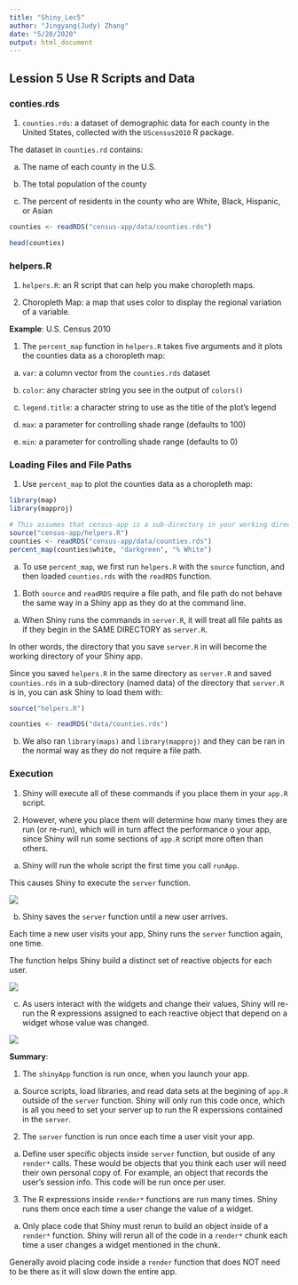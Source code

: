 ```yaml
---
title: "Shiny_Lec5"
author: "Jingyang(Judy) Zhang"
date: "5/20/2020"
output: html_document
---
```


## Lession 5 Use R Scripts and Data ##

### conties.rds ###
1. `counties.rds`: a dataset of demographic data for each county in the United States, collected with the `UScensus2010` R package. 

The dataset in `counties.rd` contains:

a. The name of each county in the U.S.

b. The total population of the county

c. The percent of residents in the county who are White, Black, Hispanic, or Asian

```r
counties <- readRDS("census-app/data/counties.rds")

head(counties)
```



### helpers.R ###
1. `helpers.R`: an R script that can help you make choropleth maps. 

2. Choropleth Map: a map that uses color to display the regional variation of a variable. 

__Example__: U.S. Census 2010

1. The `percent_map` function in `helpers.R` takes five arguments and it plots the counties data as a choropleth map:

a. `var`: a column vector from the `counties.rds` dataset

b. `color`: any character string you see in the output of `colors()`

c. `legend.title`: a character string to use as the title of the plot's legend

d. `max`: a parameter for controlling shade range (defaults to 100)

e. `min`: a parameter for controlling shade range (defaults to 0)


### Loading Files and File Paths ###

1. Use `percent_map` to plot the counties data as a choropleth map:


```r
library(map)
library(mapproj)

# This assumes that census-app is a sub-directory in your working directory. 
source("census-app/helpers.R")
counties <- readRDS("census-app/data/counties.rds")
percent_map(counties$white, "darkgreen", "% White")
```


a. To use `percent_map`, we first run `helpers.R` with the `source` function, and then loaded `counties.rds` with the `readRDS` function.

(1) Both `source` and `readRDS` require a file path, and file path do not behave the same way in a Shiny app as they do at the command line. 

(a) When Shiny runs the commands in `server.R`, it will treat all file pahts as if they begin in the SAME DIRECTORY as `server.R`. 

In other words, the directory that you save `server.R` in will become the working directory of your Shiny app. 

Since you saved `helpers.R` in the same directory as `server.R` and saved `counties.rds` in a sub-directory (named data) of the directory that `server.R` is in, you can ask Shiny to load them with:

```r
source("helpers.R")

counties <- readRDS("data/counties.rds")
```


b. We also ran `library(maps)` and `library(mapproj)` and they can be ran in the normal way as they do not require a file path. 


### Execution ###

1. Shiny will execute all of these commands if you place them in your `app.R` script.

2. However, where you place them will determine how many times they are run (or re-run), which will in turn affect the performance o your app, since Shiny will run some sections of `app.R` script more often than others. 

a. Shiny will run the whole script the first time you call `runApp`. 

This causes Shiny to execute the `server` function. 

![](screenshots/Shiny_lec5_exeRunOnce.png)

b. Shiny saves the `server` function until a new user arrives. 

Each time a new user visits your app, Shiny runs the `server` function again, one time.

The function helps Shiny build a distinct set of reactive objects for each user. 

![](screenshots/Shiny_lec5_exeRunOnceUser.png)

c. As users interact with the widgets and change their values, Shiny will re-run the R expressions assigned to each reactive object that depend on a widget whose value was changed. 

![](screenshots/Shiny_lec5_exeRunOnceAct.png)

__Summary__:

1. The `shinyApp` function is run once, when you launch your app.

a. Source scripts, load libraries, and read data sets at the begining of `app.R` outside of the `server` function. Shiny will only run this code once, which is all you need to set your server up to run the R experssions contained in the `server`. 

2. The `server` function is run once each time a user visit your app. 

a. Define user specific objects inside `server` function, but ouside of any `render*` calls. These would be objects that you think each user will need their own personal copy of. For example, an object that records the user's session info. This code will be run once per user. 



3. The R expressions inside `render*` functions are run many times. Shiny runs them once each time a user change the value of a widget. 

a. Only place code that Shiny must rerun to build an object inside of a `render*` function. Shiny will rerun all of the code in a `render*` chunk each time a user changes a widget mentioned in the chunk. 

Generally avoid placing code inside a `render` function that does NOT need to be there as it will slow down the entire app. 


